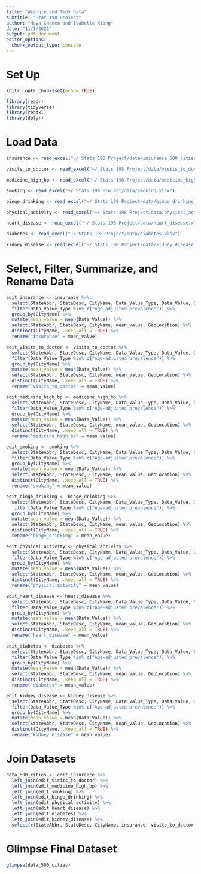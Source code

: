 ```yaml
---
title: "Wrangle and Tidy Data"
subtitle: "Stat 198 Project"
author: "Maya Ghanem and Isabelle Xiong"
date: "11/1/2021"
output: pdf_document
editor_options: 
  chunk_output_type: console
---
```


# Set Up

```r
knitr::opts_chunk$set(echo= TRUE) 
```

```r
library(readr)
library(tidyverse)
library(readxl)
library(dplyr)
```

# Load Data

```r
insurance <- read_excel("~/ Stats 198 Project/data/insurance_500_cities.xlsx")
```

```r
visits_to_doctor <- read_excel("~/ Stats 198 Project/data/visits_to_doctor.xlsx")
```

```r
medicine_high_bp <- read_excel("~/ Stats 198 Project/data/medicine_high_bp.xlsx")
```

```r
smoking <- read_excel("~/ Stats 198 Project/data/smoking.xlsx")
```

```r
binge_drinking <- read_excel("~/ Stats 198 Project/data/binge_drinking.xlsx")
```

```r
physical_activity <- read_excel("~/ Stats 198 Project/data/physical_activity.xlsx")
```

```r
heart_disease <- read_excel("~/ Stats 198 Project/data/heart_disease.xlsx")
```

```r
diabetes <- read_excel("~/ Stats 198 Project/data/diabetes.xlsx")
```

```r
kidney_disease <- read_excel("~/ Stats 198 Project/data/kidney_disease.xlsx")
```

# Select, Filter, Summarize, and Rename Data

```r
edit_insurance <- insurance %>%
  select(StateAbbr, StateDesc, CityName, Data_Value_Type, Data_Value, GeoLocation) %>%
  filter(Data_Value_Type %in% c("Age-adjusted prevalence")) %>%
  group_by(CityName) %>%
  mutate(mean_value = mean(Data_Value)) %>%
  select(StateAbbr, StateDesc, CityName, mean_value, GeoLocation) %>%
  distinct(CityName, .keep_all = TRUE) %>%
  rename("insurance" = mean_value)
```

```r
edit_visits_to_doctor <- visits_to_doctor %>%
  select(StateAbbr, StateDesc, CityName, Data_Value_Type, Data_Value, GeoLocation) %>%
  filter(Data_Value_Type %in% c("Age-adjusted prevalence")) %>%
  group_by(CityName) %>%
  mutate(mean_value = mean(Data_Value)) %>%
  select(StateAbbr, StateDesc, CityName, mean_value, GeoLocation) %>%
  distinct(CityName, .keep_all = TRUE) %>%
  rename("visits_to_doctor" = mean_value)
```

```r
edit_medicine_high_bp <- medicine_high_bp %>%
  select(StateAbbr, StateDesc, CityName, Data_Value_Type, Data_Value, GeoLocation) %>%
  filter(Data_Value_Type %in% c("Age-adjusted prevalence")) %>%
  group_by(CityName) %>%
  mutate(mean_value = mean(Data_Value)) %>%
  select(StateAbbr, StateDesc, CityName, mean_value, GeoLocation) %>%
  distinct(CityName, .keep_all = TRUE) %>%
  rename("medicine_high_bp" = mean_value)
```

```r
edit_smoking <- smoking %>%
  select(StateAbbr, StateDesc, CityName, Data_Value_Type, Data_Value, GeoLocation) %>%
  filter(Data_Value_Type %in% c("Age-adjusted prevalence")) %>%
  group_by(CityName) %>%
  mutate(mean_value = mean(Data_Value)) %>%
  select(StateAbbr, StateDesc, CityName, mean_value, GeoLocation) %>%
  distinct(CityName, .keep_all = TRUE) %>%
  rename("smoking" = mean_value)
```

```r
edit_binge_drinking <- binge_drinking %>%
  select(StateAbbr, StateDesc, CityName, Data_Value_Type, Data_Value, GeoLocation) %>%
  filter(Data_Value_Type %in% c("Age-adjusted prevalence")) %>%
  group_by(CityName) %>%
  mutate(mean_value = mean(Data_Value)) %>%
  select(StateAbbr, StateDesc, CityName, mean_value, GeoLocation) %>%
  distinct(CityName, .keep_all = TRUE) %>%
  rename("binge_drinking" = mean_value)
```

```r
edit_physical_activity <- physical_activity %>%
  select(StateAbbr, StateDesc, CityName, Data_Value_Type, Data_Value, GeoLocation) %>%
  filter(Data_Value_Type %in% c("Age-adjusted prevalence")) %>%
  group_by(CityName) %>%
  mutate(mean_value = mean(Data_Value)) %>%
  select(StateAbbr, StateDesc, CityName, mean_value, GeoLocation) %>%
  distinct(CityName, .keep_all = TRUE) %>%
  rename("physical_activity" = mean_value)
```

```r
edit_heart_disease <- heart_disease %>%
  select(StateAbbr, StateDesc, CityName, Data_Value_Type, Data_Value, GeoLocation) %>%
  filter(Data_Value_Type %in% c("Age-adjusted prevalence")) %>%
  group_by(CityName) %>%
  mutate(mean_value = mean(Data_Value)) %>%
  select(StateAbbr, StateDesc, CityName, mean_value, GeoLocation) %>%
  distinct(CityName, .keep_all = TRUE) %>%
  rename("heart_disease" = mean_value)
```

```r
edit_diabetes <- diabetes %>%
  select(StateAbbr, StateDesc, CityName, Data_Value_Type, Data_Value, GeoLocation) %>%
  filter(Data_Value_Type %in% c("Age-adjusted prevalence")) %>%
  group_by(CityName) %>%
  mutate(mean_value = mean(Data_Value)) %>%
  select(StateAbbr, StateDesc, CityName, mean_value, GeoLocation) %>%
  distinct(CityName, .keep_all = TRUE) %>%
  rename("diabetes" = mean_value)
```

```r
edit_kidney_disease <- kidney_disease %>%
  select(StateAbbr, StateDesc, CityName, Data_Value_Type, Data_Value, GeoLocation) %>%
  filter(Data_Value_Type %in% c("Age-adjusted prevalence")) %>%
  group_by(CityName) %>%
  mutate(mean_value = mean(Data_Value)) %>%
  select(StateAbbr, StateDesc, CityName, mean_value, GeoLocation) %>%
  distinct(CityName, .keep_all = TRUE) %>%
  rename("kidney_disease" = mean_value)
```

# Join Datasets

```r
data_500_cities <- edit_insurance %>%
  left_join(edit_visits_to_doctor) %>%
  left_join(edit_medicine_high_bp) %>%
  left_join(edit_smoking) %>%
  left_join(edit_binge_drinking) %>%
  left_join(edit_physical_activity) %>%
  left_join(edit_heart_disease) %>%
  left_join(edit_diabetes) %>%
  left_join(edit_kidney_disease) %>%
  select(c(StateAbbr, StateDesc, CityName, insurance, visits_to_doctor, medicine_high_bp, smoking, binge_drinking, physical_activity, heart_disease, diabetes, kidney_disease, GeoLocation))
```

# Glimpse Final Dataset 

```r
glimpse(data_500_cities)
```

